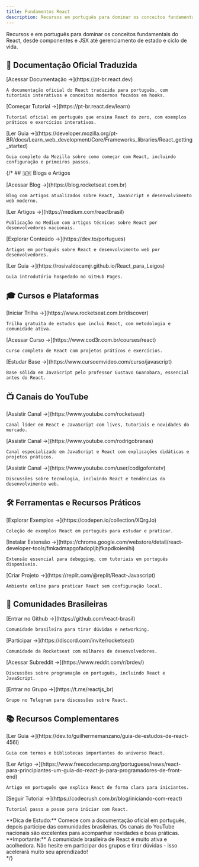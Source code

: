 ```yaml
---
title: Fundamentos React
description: Recursos em português para dominar os conceitos fundamentais do React
---
```



Recursos e em português para dominar os conceitos fundamentais do React, desde componentes e JSX até gerenciamento de estado e ciclo de vida.

## 📖 Documentação Oficial Traduzida

<CardGrid>
  <Card title="React.dev em Português">
    [Acessar Documentação →](https://pt-br.react.dev)
    
    A documentação oficial do React traduzida para português, com tutoriais interativos e conceitos modernos focados em hooks.
  </Card>
  
  <Card title="Primeiros Passos - React">
    [Começar Tutorial →](https://pt-br.react.dev/learn)
    
    Tutorial oficial em português que ensina React do zero, com exemplos práticos e exercícios interativos.
  </Card>
  
  <Card title="MDN - Começando com React">
    [Ler Guia →](https://developer.mozilla.org/pt-BR/docs/Learn_web_development/Core/Frameworks_libraries/React_getting_started)
    
    Guia completo da Mozilla sobre como começar com React, incluindo configuração e primeiros passos.
  </Card>
</CardGrid>

{/* ## 🇧🇷 Blogs e Artigos

<CardGrid>
  <Card title="Blog da Rocketseat">
    [Acessar Blog →](https://blog.rocketseat.com.br)
    
    Blog com artigos atualizados sobre React, JavaScript e desenvolvimento web moderno.
  </Card>
  
  <Card title="Medium - React Brasil">
    [Ler Artigos →](https://medium.com/reactbrasil)
    
    Publicação no Medium com artigos técnicos sobre React por desenvolvedores nacionais.
  </Card>
  
  <Card title="Dev.to - Português">
    [Explorar Conteúdo →](https://dev.to/portugues)
    
    Artigos em português sobre React e desenvolvimento web por desenvolvedores.
  </Card>
  
  <Card title="React para Leigos - GitHub">
    [Ler Guia →](https://rosivaldocamjr.github.io/React_para_Leigos)

    Guia introdutório hospedado no GitHub Pages.
  </Card>
</CardGrid>

## 🎓 Cursos e Plataformas

<CardGrid>  
  <Card title="Rocketseat - Discover">
    [Iniciar Trilha →](https://www.rocketseat.com.br/discover)
    
    Trilha gratuita de estudos que inclui React, com metodologia e comunidade ativa.
  </Card>
  
  <Card title="Cod3r - Curso React">
    [Acessar Curso →](https://www.cod3r.com.br/courses/react)
    
    Curso completo de React com projetos práticos e exercícios.
  </Card>
  
  <Card title="Curso em Vídeo - JavaScript">
    [Estudar Base →](https://www.cursoemvideo.com/curso/javascript)
    
    Base sólida em JavaScript pelo professor Gustavo Guanabara, essencial antes do React.
  </Card>
</CardGrid>

## 📺 Canais do YouTube

<CardGrid>
  <Card title="Rocketseat">
    [Assistir Canal →](https://www.youtube.com/rocketseat)
    
    Canal líder em React e JavaScript com lives, tutoriais e novidades do mercado.
  </Card>
  
  <Card title="Rodrigo Branas">
    [Assistir Canal →](https://www.youtube.com/rodrigobranas)
    
    Canal especializado em JavaScript e React com explicações didáticas e projetos práticos.
  </Card>
  
  <Card title="Código Fonte TV">
    [Assistir Canal →](https://www.youtube.com/user/codigofontetv)
    
    Discussões sobre tecnologia, incluindo React e tendências do desenvolvimento web.
  </Card>
</CardGrid>

## 🛠️ Ferramentas e Recursos Práticos

<CardGrid>
  <Card title="CodePen - Exemplos React">
    [Explorar Exemplos →](https://codepen.io/collection/XQrgJo)
    
    Coleção de exemplos React em português para estudar e praticar.
  </Card>
  
  <Card title="React DevTools">
    [Instalar Extensão →](https://chrome.google.com/webstore/detail/react-developer-tools/fmkadmapgofadopljbjfkapdkoienihi)
    
    Extensão essencial para debugging, com tutoriais em português disponíveis.
  </Card>
  
  <Card title="React no Replit">
    [Criar Projeto →](https://replit.com/@replit/React-Javascript)
    
    Ambiente online para praticar React sem configuração local.
  </Card>
</CardGrid>

## 🤝 Comunidades Brasileiras

<CardGrid>
  <Card title="React Brasil - Github">
    [Entrar no Github →](https://github.com/react-brasil)
    
    Comunidade brasileira para tirar dúvidas e networking.
  </Card>
  
  <Card title="Rocketseat Community">
    [Participar →](https://discord.com/invite/rocketseat)
    
    Comunidade da Rocketseat com milhares de desenvolvedores.
  </Card>
  
  <Card title="Reddit - Programação">
    [Acessar Subreddit →](https://www.reddit.com/r/brdev/)
    
    Discussões sobre programação em português, incluindo React e JavaScript.
  </Card>
  
  <Card title="Telegram - React Brasil">
    [Entrar no Grupo →](https://t.me/reactjs_br)
    
    Grupo no Telegram para discussões sobre React.
  </Card>
</CardGrid>

## 📚 Recursos Complementares

<CardGrid>
  <Card title="Guia de Estudos React - DEV.to">
    [Ler Guia →](https://dev.to/guilhermemanzano/guia-de-estudos-de-react-456l)
    
    Guia com termos e bibliotecas importantes do universo React.
  </Card>
  
  <Card title="React para Iniciantes - FreeCodeCamp">
    [Ler Artigo →](https://www.freecodecamp.org/portuguese/news/react-para-principiantes-um-guia-do-react-js-para-programadores-de-front-end)
    
    Artigo em português que explica React de forma clara para iniciantes.
  </Card>
  
  <Card title="Codecrush - Tutorial React">
    [Seguir Tutorial →](https://codecrush.com.br/blog/iniciando-com-react)
    
    Tutorial passo a passo para iniciar com React.
  </Card>
</CardGrid>

<Aside type="tip">
**Dica de Estudo:** Comece com a documentação oficial em português, depois participe das comunidades brasileiras. Os canais do YouTube nacionais são excelentes para acompanhar novidades e boas práticas.
</Aside>

<Aside type="note">
**Importante:** A comunidade brasileira de React é muito ativa e acolhedora. Não hesite em participar dos grupos e tirar dúvidas - isso acelerará muito seu aprendizado!
</Aside> */}